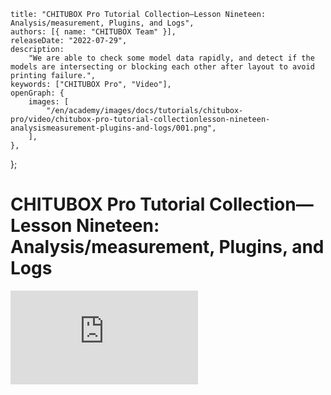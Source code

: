 	title: "CHITUBOX Pro Tutorial Collection—Lesson Nineteen: Analysis/measurement, Plugins, and Logs",
	authors: [{ name: "CHITUBOX Team" }],
	releaseDate: "2022-07-29",
	description:
		"We are able to check some model data rapidly, and detect if the models are intersecting or blocking each other after layout to avoid printing failure.",
	keywords: ["CHITUBOX Pro", "Video"],
	openGraph: {
		images: [
			"/en/academy/images/docs/tutorials/chitubox-pro/video/chitubox-pro-tutorial-collectionlesson-nineteen-analysismeasurement-plugins-and-logs/001.png",
		],
	},
};

# CHITUBOX Pro Tutorial Collection—Lesson Nineteen: Analysis/measurement, Plugins, and Logs

<YouTubeVideoContainer>
	<iframe
		src="https://www.youtube.com/embed/qq8iGVVMLaM"
		scrolling="no"
		border="0"
		frameborder="no"
		framespacing="0"
		allowfullscreen="true"
	></iframe>
</YouTubeVideoContainer>

